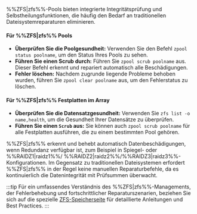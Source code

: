 %%ZFS|zfs%%-Pools bieten integrierte Integritätsprüfung und Selbstheilungsfunktionen, die häufig den Bedarf an traditionellen Dateisystemreparaturen eliminieren.

<h4>Für %%ZFS|zfs%% Pools</h4>

- **Überprüfen Sie die Poolgesundheit:** Verwenden Sie den Befehl `zpool status poolname`, um den Status Ihres Pools zu sehen.
- **Führen Sie einen Scrub durch:** Führen Sie `zpool scrub poolname` aus. Dieser Befehl erkennt und repariert automatisch alle Beschädigungen.
- **Fehler löschen:** Nachdem zugrunde liegende Probleme behoben wurden, führen Sie `zpool clear poolname` aus, um den Fehlerstatus zu löschen.

<h4>Für %%ZFS|zfs%% Festplatten im Array</h4>

- **Überprüfen Sie die Datensatzgesundheit:** Verwenden Sie `zfs list -o name,health`, um die Gesundheit Ihrer Datensätze zu überprüfen.
- **Führen Sie einen `Scrub` aus:** Sie können auch `zpool scrub poolname` für alle Festplatten ausführen, die zu einem bestimmten Pool gehören.

%%ZFS|zfs%% erkennt und behebt automatisch Datenbeschädigungen, wenn Redundanz verfügbar ist, zum Beispiel in Spiegel- oder %%RAIDZ1|raidz1%%/ %%RAIDZ2|raidz2%%/%%RAIDZ3|raidz3%%-Konfigurationen. Im Gegensatz zu traditionellen Dateisystemen erfordert %%ZFS|zfs%% in der Regel keine manuellen Reparaturbefehle, da es kontinuierlich die Datenintegrität mit Prüfsummen überwacht.

:::tip
Für ein umfassendes Verständnis des %%ZFS|zfs%%-Managements, der Fehlerbehebung und fortschrittlicher Reparaturszenarien, beziehen Sie sich auf die spezielle [ZFS-Speicherseite](../../../advanced-configurations/optimize-storage/zfs-storage.mdx) für detaillierte Anleitungen und Best Practices.
:::
